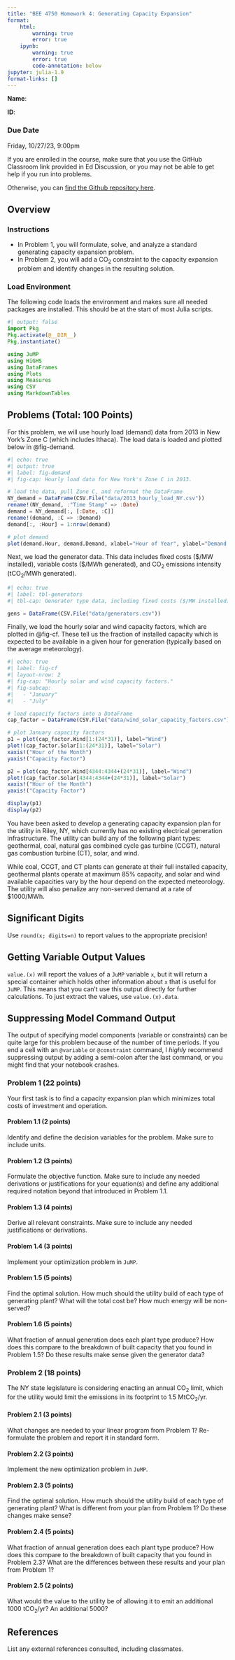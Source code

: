 ```yaml
---
title: "BEE 4750 Homework 4: Generating Capacity Expansion"
format:
    html:        
        warning: true
        error: true
    ipynb:
        warning: true
        error: true
        code-annotation: below
jupyter: julia-1.9
format-links: []
---
```


::: {.content-visible when-format="ipynb"}
**Name**:

**ID**:
:::

::: {.callout-important icon=false}
### Due Date

Friday, 10/27/23, 9:00pm
:::

::: {.content-visible when-format="html"}

:::{.callout-caution}

If you are enrolled in the course, make sure that you use the GitHub Classroom link provided in Ed Discussion, or you may not be able to get help if you run into problems.

Otherwise, you can [find the Github repository here]({{< var github_org.repo >}}/hw04).

:::

:::

## Overview

### Instructions

- In Problem 1, you will formulate, solve, and analyze a standard generating capacity expansion problem.
- In Problem 2, you will add a CO~2~ constraint to the capacity expansion problem and identify changes in the resulting solution.

### Load Environment

The following code loads the environment and makes sure all needed packages are installed. This should be at the start of most Julia scripts.

```julia
#| output: false
import Pkg
Pkg.activate(@__DIR__)
Pkg.instantiate()
```

```julia
using JuMP
using HiGHS
using DataFrames
using Plots
using Measures
using CSV
using MarkdownTables
```

## Problems (Total: 100 Points)

For this problem, we will use hourly load (demand) data from 2013 in New York's Zone C (which includes Ithaca). The load data is loaded and plotted below in @fig-demand.

```julia
#| echo: true
#| output: true
#| label: fig-demand
#| fig-cap: Hourly load data for New York's Zone C in 2013.

# load the data, pull Zone C, and reformat the DataFrame
NY_demand = DataFrame(CSV.File("data/2013_hourly_load_NY.csv"))
rename!(NY_demand, :"Time Stamp" => :Date)
demand = NY_demand[:, [:Date, :C]]
rename!(demand, :C => :Demand)
demand[:, :Hour] = 1:nrow(demand)

# plot demand
plot(demand.Hour, demand.Demand, xlabel="Hour of Year", ylabel="Demand (MWh)", label=:false)
```

Next, we load the generator data. This data includes fixed costs (\$/MW installed), variable costs (\$/MWh generated), and CO~2~ emissions intensity (tCO~2~/MWh generated).

```julia
#| echo: true
#| label: tbl-generators
#| tbl-cap: Generator type data, including fixed costs ($/MW installed), variable costs ($/MWh generated), and CO~2~ emissions intensity (tCO~2~/MWh generated).

gens = DataFrame(CSV.File("data/generators.csv"))
```

Finally, we load the hourly solar and wind capacity factors, which are plotted in @fig-cf. These tell us the fraction of installed capacity which is expected to be available in a given hour for generation (typically based on the average meteorology).

```julia
#| echo: true
#| label: fig-cf
#| layout-nrow: 2
#| fig-cap: "Hourly solar and wind capacity factors."
#| fig-subcap:
#|   - "January"
#|   - "July"

# load capacify factors into a DataFrame
cap_factor = DataFrame(CSV.File("data/wind_solar_capacity_factors.csv"))

# plot January capacity factors
p1 = plot(cap_factor.Wind[1:(24*31)], label="Wind")
plot!(cap_factor.Solar[1:(24*31)], label="Solar")
xaxis!("Hour of the Month")
yaxis!("Capacity Factor")

p2 = plot(cap_factor.Wind[4344:4344+(24*31)], label="Wind")
plot!(cap_factor.Solar[4344:4344+(24*31)], label="Solar")
xaxis!("Hour of the Month")
yaxis!("Capacity Factor")

display(p1)
display(p2)
```

You have been asked to develop a generating capacity expansion plan for the utility in Riley, NY, which currently has no existing electrical generation infrastructure. The utility can build any of the following plant types: geothermal, coal, natural gas combined cycle gas turbine (CCGT), natural gas combustion turbine (CT), solar, and wind. 

While coal, CCGT, and CT plants can generate at their full installed capacity, geothermal plants operate at maximum 85% capacity, and solar and wind available capacities vary by the hour depend on the expected meteorology. The utility will also penalize any non-served demand at a rate of $1000/MWh.  

::: {.callout-tip}
## Significant Digits

Use `round(x; digits=n)` to report values to the appropriate precision!
:::

::: {.callout-tip}
## Getting Variable Output Values

`value.(x)` will report the values of a `JuMP` variable `x`, but it will return a special container which holds other information about `x` that is useful for `JuMP`. This means that you can't use this output directly for further calculations. To just extract the values, use `value.(x).data`.
:::

::: {.callout-tip}
## Suppressing Model Command Output

The output of specifying model components (variable or constraints) can be quite large for this problem because of the number of time periods. If you end a cell with an `@variable` or `@constraint` command, I *highly* recommend suppressing output by adding a semi-colon after the last command, or you might find that your notebook crashes.
:::

::: {.cell .markdown}
### Problem 1 (22 points)

Your first task is to find a capacity expansion plan which minimizes total costs of investment and operation.
:::

::: {.cell .markdown}
#### Problem 1.1 (2 points)

Identify and define the decision variables for the problem. Make sure to include units.

:::

::: {.cell .markdown}
#### Problem 1.2 (3 points)

Formulate the objective function. Make sure to include any needed derivations or justifications for your equation(s) and define any additional required notation beyond that introduced in Problem 1.1.

:::

::: {.cell .markdown}
#### Problem 1.3 (4 points)

Derive all relevant constraints. Make sure to include any needed justifications or derivations.
:::

::: {.cell .markdown}
#### Problem 1.4 (3 points)

Implement your optimization problem in `JuMP`.

:::

::: {.cell .markdown}

#### Problem 1.5 (5 points)

Find the optimal solution. How much should the utility build of each type of generating plant? What will the total cost be? How much energy will be non-served?

:::

::: {.cell .markdown}

#### Problem 1.6 (5 points)

What fraction of annual generation does each plant type produce? How does this compare to the breakdown of built capacity that you found in Problem 1.5? Do these results make sense given the generator data?

:::

::: {.cell .markdown}
### Problem 2 (18 points)

The NY state legislature is considering enacting an annual CO~2~ limit, which for the utility would limit the emissions in its footprint to 1.5 MtCO~2~/yr.

:::

::: {.cell .markdown}
#### Problem 2.1 (3 points)

What changes are needed to your linear program from Problem 1? Re-formulate the problem and report it in standard form.

:::

::: {.cell .markdown}
#### Problem 2.2 (3 points)

Implement the new optimization problem in `JuMP`. 

:::



::: {.cell .markdown}
#### Problem 2.3 (5 points)

Find the optimal solution. How much should the utility build of each type of generating plant? What is different from your plan from Problem 1? Do these changes make sense?

:::

::: {.cell .markdown}
#### Problem 2.4 (5 points)

What fraction of annual generation does each plant type produce? How does this compare to the breakdown of built capacity that you found in Problem 2.3? What are the differences between these results and your plan from Problem 1?
:::

::: {.cell .markdown}
#### Problem 2.5 (2 points)

What would the value to the utility be of allowing it to emit an additional 1000 tCO~2~/yr? An additional 5000?

:::

::: {.cell .markdown}
## References

List any external references consulted, including classmates.
:::